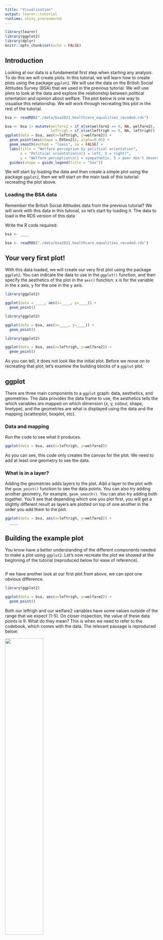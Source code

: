 ```yaml
---
title: "Visualisation"
output: learnr::tutorial
runtime: shiny_prerendered
---
```


```r
library(learnr)
library(ggplot2)
library(dplyr)
knitr::opts_chunk$set(echo = FALSE)
```


## Introduction

Looking at our data is a fundamental first step when starting any analysis. To do this we will create plots. In this tutorial, we will learn how to create plots using the package `ggplot2`.
We will use the data on the British Social Attitudes Survey (BSA) that we used in the previous tutorial.
We will use plots to look at the data and explore the relationship between political orientation and opinion about welfare. The plot below is one way to visualise this relationship. We will work through recreating this plot in the rest of the tutorial.

```r
bsa <- readRDS("./data/bsa2021_healthcare_equalities_recoded.rds")

bsa <- bsa |> mutate(welfare2 = if_else(welfare2 == 9, NA, welfare2),
                     leftrigh = if_else(leftrigh == 9, NA, leftrigh))
ggplot(data = bsa, aes(x=leftrigh, y=welfare2)) + 
  geom_point(aes(shape = DVSex21), alpha=0.05) +
  geom_smooth(method = "loess", se = FALSE) +
  labs(title = "Welfare perception by political orientation",
       x = "Political orientation\n(1 = left, 5 = right)",
       y = "Welfare perception\n(1 = sympathetic, 5 = poor don't deserve)") +
  guides(shape = guide_legend(title = "Sex"))
```

We will start by loading the data and then create a simple plot using the package `ggplot2`, then we will start on the main task of this tutorial: recreating the plot above.


### Loading the BSA data

Remember the British Social Attitudes data from the previous tutorial? We will work with this data in this tutorial, so let's start by loading it.
The data to load is the RDS version of this data

Write the R code required:

```r
bsa <- ____
```

```r
bsa <- readRDS("./data/bsa2021_healthcare_equalities_recoded.rds")
```

## Your very first plot!

With this data loaded, we will create our very first plot using the package `ggplot2`.
You can indicate the data to use in the `ggplot()` function, and then specify the aesthetics of the plot in the `aes()` function: x is for the variable in the x axis, y for the one in the y axis.

```r
library(ggplot2)

ggplot(data = ____, aes(x=____, y=____)) + 
  geom_point()


```

```r
library(ggplot2)

ggplot(data = bsa, aes(x=____, y=____)) + 
  geom_point()

```

```r
library(ggplot2)

ggplot(data = bsa, aes(x=leftrigh, y=welfare2)) + 
  geom_point()


```

As you can tell, it does not look like the initial plot. Before we move on to recreating that plot, let's examine the building blocks of a `ggplot` plot.


## ggplot

There are three main components to a `ggplot` graph: data, aesthetics, and geometries. The data provides the data frame to use, the aesthetics tells the which variables are mapped on which dimension (x, y, colour, shape, linetype), and the geometries are what is displayed using the data and the mapping (scatterplot, boxplot, etc).

### Data and mapping

Run the code to see what it produces.

```r

ggplot(data = bsa, aes(x=leftrigh, y=welfare2))


```

As you can see, this code only creates the canvas for the plot. We need to add at least one geometry to see the data.

### What is in a layer?

Adding the geometries adds layers to the plot. 
Add a layer to the plot with the `geom_point()` function to see the data points. You can also try adding another geometry, for example, `geom_smooth()`. You can also try adding both together. You'll see that depending which one you plot first, you will get a slightly different result as layers are plotted on top of one another in the order you add them to the plot.

```r

ggplot(data = bsa, aes(x=leftrigh, y=welfare2)) + 
  ____


```



## Building the example plot

You know have a better understanding of the different components needed to make a plot using `ggplot2`. Let's now recreate the plot we showed at the beginning of the tutorial (reproduced below for ease of reference).


```r

```

If we have another look at our first plot from above, we can spot one obvious difference.

```r
library(ggplot2)

ggplot(data = bsa, aes(x=leftrigh, y=welfare2)) + 
  geom_point()
```

Both our leftrigh and our welfare2 variables have some values outside of the range that we expect (1-5). On closer inspection, the value of these data points is 9. What do they mean? This is when we need to refer to the codebook, which comes with the data. The relevant passage is reproduced below:

![](www/img/welfare2_bsa_codebook.png){#id .class width=50% height=50%}

This tells us that missing values have been coded as 9. Coding missing values as 9, 99, or 999 when it is a value out of the range of the values of the variable was a common practice. In fact, a lot of national statistic still do this, and code all the answers to their surveys like it is 1985. The British Social Attitudes survey is no exception, and the only reason the data you have seen is in a human readable form, is because we recoded it before giving it to you to work with to make your life easier.

The first thing we need to do then, is to recode these values to make them into missing values that R recognises as such.
In order to do this, we can use some of the functions we learned about in the previous tutorial that come with the `dplyr` package. We can use the `mutate()` and the `ifelse` functions to create a new variable that is the same as the old one, but with the values of 9 replaced with `NA`. We can do this for both the `leftrigh` and the `welfare2` variables. You can get help on both of these function by using `?` followed by the function name.

```r
bsa <- bsa |> ____(welfare2 = ____(welfare2 == 9, NA, welfare2),
                     leftrigh = ____(leftrigh == 9, NA, leftrigh))

# Check what the plot looks like now

ggplot(data = bsa, aes(x=leftrigh, y=welfare2)) + 
  geom_point()
```


```r
bsa <- bsa |> mutate(welfare2 = if_else(welfare2 == 9, NA, welfare2),
                     leftrigh = if_else(leftrigh == 9, NA, leftrigh))

```


Now that we removed the missing values, we can start making the plot look nicer. The first thing to do is to add all the geoms that we want to see in the final plot. We already have `geom_point`, but in the finished plots, we also controlled the shape of the points based on the sex of the respondents, finally we also played with transparency. Then we had also added another geom: `geom_smooth`. In order to complete the plot, add the right argument inside the aes of `geom_point`. Keep in mind that you can check what is in the data by using the name of the data object to display it (`bsa`) or using the `head()` function.

```r

ggplot(data = bsa, aes(x=leftrigh, y=welfare2)) + 
  geom_point(aes(____), alpha=0.05) +
  geom_smooth(method = "loess", se = FALSE)

```


```r

ggplot(data = bsa, aes(x=leftrigh, y=welfare2)) + 
  geom_point(aes(shape = DVSex21), alpha=0.05) +
  geom_smooth(method = "loess", se = FALSE) +
  labs(title = "Welfare perception by political orientation",
       x = "Political orientation\n(1 = left, 5 = right)",
       y = "Welfare perception\n(1 = sympathetic, 5 = poor don't deserve)") +
  guides(shape = guide_legend(title = "Sex"))
```


